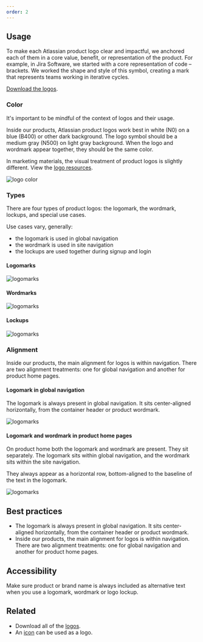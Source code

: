 ```yaml
---
order: 2
---
```


## Usage

To make each Atlassian product logo clear and impactful, we anchored each of them in a core value, benefit, or representation of the product. For example, in Jira Software, we started with a core representation of code – brackets. We worked the shape and style of this symbol, creating a mark that represents teams working in iterative cycles.

[Download the logos](/resources/logo-library).

### Color

It's important to be mindful of the context of logos and their usage.

Inside our products, Atlassian product logos work best in white (N0) on a blue (B400) or other dark background. The logo symbol should be a medium gray (N500) on light gray background. When the logo and wordmark appear together, they should be the same color.

In marketing materials, the visual treatment of product logos is slightly different. View the [logo resources](/foundations/logos).

![logo color](images/logo-color.png)

### Types

There are four types of product logos: the logomark, the wordmark, lockups, and special use cases.

Use cases vary, generally:

- the logomark is used in global navigation
- the wordmark is used in site navigation
- the lockups are used together during signup and login

#### Logomarks

![logomarks](images/logo-logomarks.png)

#### Wordmarks

![logomarks](images/logo-wordmarks.png)

#### Lockups

![logomarks](images/logo-lockups.png)

### Alignment

Inside our products, the main alignment for logos is within navigation. There are two alignment treatments: one for global navigation and another for product home pages.

#### Logomark in global navigation

The logomark is always present in global navigation. It sits center-aligned horizontally, from the container header or product wordmark.

![logomarks](images/logomark-alignment.png)

#### Logomark and wordmark in product home pages

On product home both the logomark and wordmark are present. They sit separately. The logomark sits within global navigation, and the wordmark sits within the site navigation.

They always appear as a horizontal row, bottom-aligned to the baseline of the text in the logomark.

![logomarks](images/logomark-and-wordmark-nav.png)

## Best practices

- The logomark is always present in global navigation. It sits center-aligned horizontally, from the container header or product wordmark.
- Inside our products, the main alignment for logos is within navigation. There are two alignment treatments: one for global navigation and another for product home pages.

## Accessibility

Make sure product or brand name is always included as alternative text when you use a logomark, wordmark or logo lockup.

## Related

- Download all of the [logos](/resources/logo-library).
- An [icon](/foundations/iconography) can be used as a logo.
